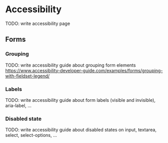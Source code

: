 
<Meta of={AccessibilityStories} />

# Accessibility

<div className="alert alert-md alert-danger">
  TODO: write accessibility page
</div>

## Forms

### Grouping

TODO: write accessibility guide about grouping form elements
https://www.accessibility-developer-guide.com/examples/forms/grouping-with-fieldset-legend/

### Labels

TODO: write accessibility guide about form labels (visible and invisible), aria-label, ...

### Disabled state

TODO: write accessibility guide about disabled states on input, textarea, select, select-options,
...
